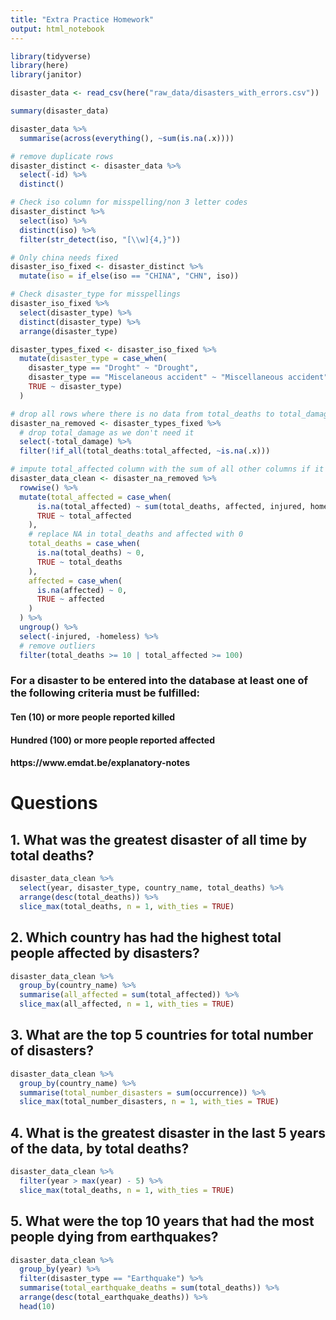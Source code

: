 ```yaml
---
title: "Extra Practice Homework"
output: html_notebook
---
```


```r
library(tidyverse)
library(here)
library(janitor)
```

```r
disaster_data <- read_csv(here("raw_data/disasters_with_errors.csv"))
```

```r
summary(disaster_data)

disaster_data %>%
  summarise(across(everything(), ~sum(is.na(.x))))

# remove duplicate rows
disaster_distinct <- disaster_data %>%
  select(-id) %>%
  distinct()
```



```r
# Check iso column for misspelling/non 3 letter codes
disaster_distinct %>%
  select(iso) %>%
  distinct(iso) %>%
  filter(str_detect(iso, "[\\w]{4,}"))

# Only china needs fixed
disaster_iso_fixed <- disaster_distinct %>%
  mutate(iso = if_else(iso == "CHINA", "CHN", iso))
```

```r
# Check disaster_type for misspellings
disaster_iso_fixed %>%
  select(disaster_type) %>%
  distinct(disaster_type) %>%
  arrange(disaster_type)

disaster_types_fixed <- disaster_iso_fixed %>%
  mutate(disaster_type = case_when(
    disaster_type == "Droght" ~ "Drought",
    disaster_type == "Miscelaneous accident" ~ "Miscellaneous accident",
    TRUE ~ disaster_type)
  )
```

```r
# drop all rows where there is no data from total_deaths to total_damage
disaster_na_removed <- disaster_types_fixed %>%
  # drop total_damage as we don't need it
  select(-total_damage) %>%
  filter(!if_all(total_deaths:total_affected, ~is.na(.x)))
```


```r
# impute total_affected column with the sum of all other columns if it is NA.
disaster_data_clean <- disaster_na_removed %>%
  rowwise() %>%
  mutate(total_affected = case_when(
      is.na(total_affected) ~ sum(total_deaths, affected, injured, homeless, na.rm = TRUE),
      TRUE ~ total_affected
    ),
    # replace NA in total_deaths and affected with 0
    total_deaths = case_when(
      is.na(total_deaths) ~ 0,
      TRUE ~ total_deaths
    ), 
    affected = case_when(
      is.na(affected) ~ 0,
      TRUE ~ affected
    )
  ) %>%
  ungroup() %>%
  select(-injured, -homeless) %>%
  # remove outliers
  filter(total_deaths >= 10 | total_affected >= 100)

```

### For a disaster to be entered into the database at least one of the following criteria must be fulfilled:

#### Ten (10) or more people reported killed
#### Hundred (100) or more people reported affected
#### https://www.emdat.be/explanatory-notes

# Questions

## 1. What was the greatest disaster of all time by total deaths?
```r
disaster_data_clean %>%
  select(year, disaster_type, country_name, total_deaths) %>%
  arrange(desc(total_deaths)) %>%
  slice_max(total_deaths, n = 1, with_ties = TRUE)
```

## 2. Which country has had the highest total people affected by disasters?
```r
disaster_data_clean %>%
  group_by(country_name) %>%
  summarise(all_affected = sum(total_affected)) %>%
  slice_max(all_affected, n = 1, with_ties = TRUE)

```

## 3. What are the top 5 countries for total number of disasters?
```r
disaster_data_clean %>%
  group_by(country_name) %>%
  summarise(total_number_disasters = sum(occurrence)) %>%
  slice_max(total_number_disasters, n = 1, with_ties = TRUE)
```

## 4. What is the greatest disaster in the last 5 years of the data, by total deaths?
```r
disaster_data_clean %>%
  filter(year > max(year) - 5) %>%
  slice_max(total_deaths, n = 1, with_ties = TRUE)
```

## 5. What were the top 10 years that had the most people dying from earthquakes?
```r
disaster_data_clean %>%
  group_by(year) %>%
  filter(disaster_type == "Earthquake") %>%
  summarise(total_earthquake_deaths = sum(total_deaths)) %>%
  arrange(desc(total_earthquake_deaths)) %>%
  head(10)
```

